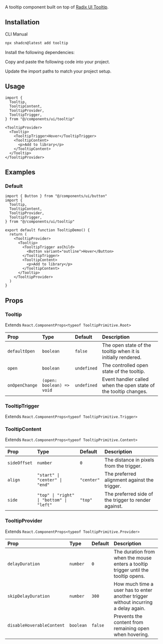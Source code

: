 
<ComponentPreview demoName="tooltip-demo"  />

A tooltip component built on top of [Radix UI Tooltip](https://www.radix-ui.com/primitives/docs/components/tooltip).

## Installation

<Tabs defaultValue="cli">

<TabsList>
  <TabsTrigger value="cli">CLI</TabsTrigger>
  <TabsTrigger value="manual">Manual</TabsTrigger>
</TabsList>

<TabsContent value="cli">

```bash
npx shadcn@latest add tooltip
```

</TabsContent>

<TabsContent value="manual">

<Steps>

<Step>Install the following dependencies:</Step>

<InstallBlock packageName="@radix-ui/react-tooltip" />

<Step>Copy and paste the following code into your project.</Step>

<ComponentSource name="tooltip" />

<Step>Update the import paths to match your project setup.</Step>

</Steps>

</TabsContent>

</Tabs>

## Usage

```tsx
import {
  Tooltip,
  TooltipContent,
  TooltipProvider,
  TooltipTrigger,
} from "@/components/ui/tooltip"
```

```tsx
<TooltipProvider>
  <Tooltip>
    <TooltipTrigger>Hover</TooltipTrigger>
    <TooltipContent>
      <p>Add to library</p>
    </TooltipContent>
  </Tooltip>
</TooltipProvider>
```

## Examples

### Default

<ComponentPreview demoName="tooltip-demo"  />

```tsx
import { Button } from "@/components/ui/button"
import {
  Tooltip,
  TooltipContent,
  TooltipProvider,
  TooltipTrigger,
} from "@/components/ui/tooltip"

export default function TooltipDemo() {
  return (
    <TooltipProvider>
      <Tooltip>
        <TooltipTrigger asChild>
          <Button variant="outline">Hover</Button>
        </TooltipTrigger>
        <TooltipContent>
          <p>Add to library</p>
        </TooltipContent>
      </Tooltip>
    </TooltipProvider>
  )
}
```

## Props

### Tooltip

Extends `React.ComponentProps<typeof TooltipPrimitive.Root>`

| Prop | Type | Default | Description |
| :-- | :-- | :-- | :-- |
| `defaultOpen` | `boolean` | `false` | The open state of the tooltip when it is initially rendered. |
| `open` | `boolean` | `undefined` | The controlled open state of the tooltip. |
| `onOpenChange` | `(open: boolean) => void` | `undefined` | Event handler called when the open state of the tooltip changes. |

### TooltipTrigger

Extends `React.ComponentProps<typeof TooltipPrimitive.Trigger>`

### TooltipContent

Extends `React.ComponentProps<typeof TooltipPrimitive.Content>`

| Prop | Type | Default | Description |
| :-- | :-- | :-- | :-- |
| `sideOffset` | `number` | `0` | The distance in pixels from the trigger. |
| `align` | `"start" \| "center" \| "end"` | `"center"` | The preferred alignment against the trigger. |
| `side` | `"top" \| "right" \| "bottom" \| "left"` | `"top"` | The preferred side of the trigger to render against. |

### TooltipProvider

Extends `React.ComponentProps<typeof TooltipPrimitive.Provider>`

| Prop | Type | Default | Description |
| :-- | :-- | :-- | :-- |
| `delayDuration` | `number` | `0` | The duration from when the mouse enters a tooltip trigger until the tooltip opens. |
| `skipDelayDuration` | `number` | `300` | How much time a user has to enter another trigger without incurring a delay again. |
| `disableHoverableContent` | `boolean` | `false` | Prevents the content from remaining open when hovering. |